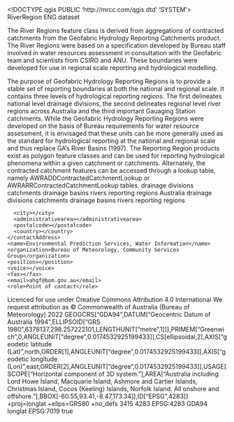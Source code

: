 <!DOCTYPE qgis PUBLIC 'http://mrcc.com/qgis.dtd' 'SYSTEM'>
<qgis version="3.28.10-Firenze">
  <identifier>RiverRegion</identifier>
  <parentidentifier></parentidentifier>
  <language>ENG</language>
  <type>dataset</type>
  <title>River Region - V3.3</title>
  <abstract>The River Regions feature class is derived from aggregations of contracted catchments from the Geofabric Hydrology Reporting Catchments product. The River Regions were based on a specification developed by Bureau staff involved in water resources assessment in consultation with the Geofabric team and scientists from CSIRO and ANU. These boundaries were developed for use in regional scale reporting and hydrological modelling.

The purpose of Geofabric Hydrology Reporting Regions is to provide a stable set of reporting boundaries at both the national and regional scale. It contains three levels of hydrological reporting regions. The first delineates national level drainage divisions, the second delineates regional level river regions across Australia and the third important Gauaging Station catchments. While the Geofabric Hydrology Reporting Regions were developed on the basis of Bureau requirements for water resource assessment, it is envisaged that these units can be more generally used as the standard for hydrological reporting at the national and regional scale and thus replace GA's River Basins (1997). The Reporting Region products exist as polygon feature classes and can be used for reporting hydrological phenomena within a given catchment or catchments. Alternately, the contracted catchment features can be accessed through a lookup table, namely AWRADDContractedCatchmentLookup or AWRARRContractedCatchmentLookup tables.</abstract>
  <keywords vocabulary="Search keys">
    <keyword>drainage divisions</keyword>
    <keyword>catchments</keyword>
    <keyword>drainage basins</keyword>
    <keyword>rivers</keyword>
    <keyword>reporting regions</keyword>
    <keyword>Australia</keyword>
  </keywords>
  <keywords vocabulary="gmd:topicCategory">
    <keyword>drainage divisions</keyword>
    <keyword>catchments</keyword>
    <keyword>drainage basins</keyword>
    <keyword>rivers</keyword>
    <keyword>reporting regions</keyword>
  </keywords>
  <contact>
    <contactAddress>
      <type></type>
      <address></address>
      <city></city>
      <administrativearea></administrativearea>
      <postalcode></postalcode>
      <country></country>
    </contactAddress>
    <name>Environmental Prediction Services, Water Information</name>
    <organization>Bureau of Meteorology, Community Services Group</organization>
    <position></position>
    <voice></voice>
    <fax></fax>
    <email>ahgf@bom.gov.au</email>
    <role>Point of contact</role>
  </contact>
  <links/>
  <fees></fees>
  <constraints type="Limitations of use">Licenced for use under Creative Commons Attribution 4.0 International</constraints>
  <rights>We request attribution as © Commonwealth of Australia (Bureau of Meteorology) 2022</rights>
  <encoding></encoding>
  <crs>
    <spatialrefsys nativeFormat="Wkt">
      <wkt>GEOGCRS["GDA94",DATUM["Geocentric Datum of Australia 1994",ELLIPSOID["GRS 1980",6378137,298.257222101,LENGTHUNIT["metre",1]]],PRIMEM["Greenwich",0,ANGLEUNIT["degree",0.0174532925199433]],CS[ellipsoidal,2],AXIS["geodetic latitude (Lat)",north,ORDER[1],ANGLEUNIT["degree",0.0174532925199433]],AXIS["geodetic longitude (Lon)",east,ORDER[2],ANGLEUNIT["degree",0.0174532925199433]],USAGE[SCOPE["Horizontal component of 3D system."],AREA["Australia including Lord Howe Island, Macquarie Island, Ashmore and Cartier Islands, Christmas Island, Cocos (Keeling) Islands, Norfolk Island. All onshore and offshore."],BBOX[-60.55,93.41,-8.47,173.34]],ID["EPSG",4283]]</wkt>
      <proj4>+proj=longlat +ellps=GRS80 +no_defs</proj4>
      <srsid>3415</srsid>
      <srid>4283</srid>
      <authid>EPSG:4283</authid>
      <description>GDA94</description>
      <projectionacronym>longlat</projectionacronym>
      <ellipsoidacronym>EPSG:7019</ellipsoidacronym>
      <geographicflag>true</geographicflag>
    </spatialrefsys>
  </crs>
  <extent>
    <spatial maxz="0" crs="EPSG:4283" minz="0" minx="113.00013900000000433" maxy="-10.0154160000000001" miny="-43.86152799999999985" maxx="153.63902799999999615" dimensions="2"/>
  </extent>
</qgis>
